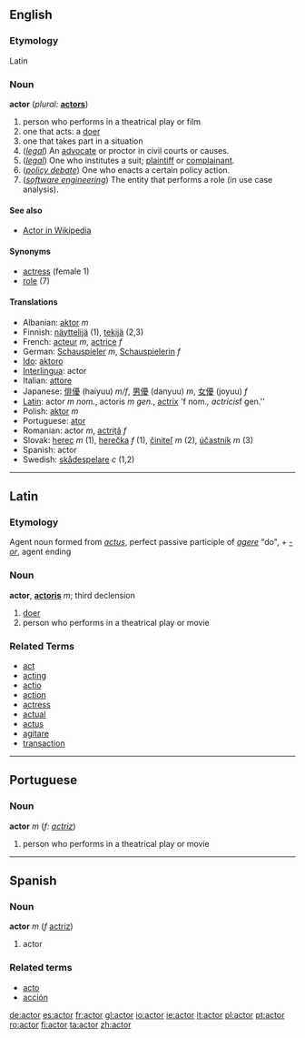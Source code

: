 ==English==
===Etymology===
Latin
=== Noun ===
'''actor'''  (''plural:'' '''[[actors]]''')
# person who performs in a theatrical play or film
# one that acts: a [[doer]]
# one that takes part in a situation
# (''[[legal]]'') An [[advocate]] or proctor in civil courts or causes.
# (''[[legal]]'') One who institutes a suit; [[plaintiff]] or [[complainant]].
# (''[[Wikipedia:Policy Debate|policy debate]]'') One who enacts a certain policy action.
# (''[[software engineering]]'') The entity that performs a role (in use case analysis).

====See also====
*[[Wikipedia:Actor (Policy Debate)|Actor in Wikipedia]]

==== Synonyms ====
*[[actress]] (female 1)
*[[role]] (7)

==== Translations ====
*Albanian: [[aktor]] ''m''
*Finnish: [[näyttelijä]] (1), [[tekijä]] (2,3)
*French: [[acteur]] ''m'', [[actrice]] ''f''
*German: [[Schauspieler]] ''m'', [[Schauspielerin]] ''f''
*[[Ido]]: [[aktoro]]
*[[Interlingua]]: actor
*Italian: [[attore]]
*Japanese: [[俳優]] (haiyuu) ''m/f'', [[男優]] (danyuu) ''m'', [[女優]] (joyuu) ''f''
*[[Latin]]: actor ''m nom.'', actoris ''m gen.'', [[actrix]] 'f nom.'', actricis ''f gen.''
*Polish: [[aktor]] ''m''
*Portuguese: [[ator]]
*Romanian: actor ''m'', [[actriţă]] ''f''
*Slovak: [[herec]] ''m'' (1), [[herečka]] ''f'' (1), [[činiteľ]] ''m'' (2), [[účastník]] ''m'' (3)
*Spanish: actor
*Swedish: [[skådespelare]] ''c'' (1,2)

----

==Latin==
===Etymology===
Agent noun formed from ''[[actus]]'', perfect passive participle of ''[[agere]]'' "do", + ''[[-or]]'', agent ending

===Noun===
'''actor''', '''[[actoris]]''' ''m''; third declension

# [[doer]]
# person who performs in a theatrical play or movie

===Related Terms===
*[[act]]
*[[acting]]
*[[actio]]
*[[action]]
*[[actress]]
*[[actual]]
*[[actus]]
*[[agitare]]
*[[transaction]]

----

==Portuguese==
===Noun===
'''actor''' ''m'' (''f: [[actriz]]'')

# person who performs in a theatrical play or movie

----

==Spanish==
===Noun===
'''actor''' ''m'' (''f'' [[actriz]])

# actor

===Related terms===
*[[acto]]
*[[acción]]

[[de:actor]]
[[es:actor]]
[[fr:actor]]
[[gl:actor]]
[[io:actor]]
[[ie:actor]]
[[it:actor]]
[[pl:actor]]
[[pt:actor]]
[[ro:actor]]
[[fi:actor]]
[[ta:actor]]
[[zh:actor]]